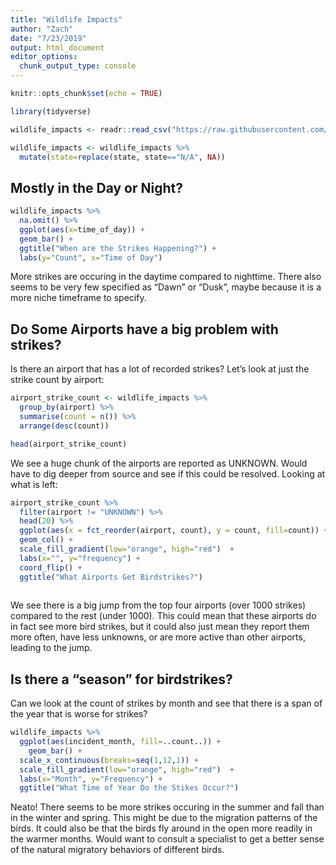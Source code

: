 ```yaml
---
title: "Wildlife Impacts"
author: "Zach"
date: "7/23/2019"
output: html_document
editor_options: 
  chunk_output_type: console
---
```


```r
knitr::opts_chunk$set(echo = TRUE)
```

```r
library(tidyverse)
```

```r
wildlife_impacts <- readr::read_csv("https://raw.githubusercontent.com/rfordatascience/tidytuesday/master/data/2019/2019-07-23/wildlife_impacts.csv")
```

```r
wildlife_impacts <- wildlife_impacts %>%
  mutate(state=replace(state, state=="N/A", NA))
```

## Mostly in the Day or Night?

```r
wildlife_impacts %>%
  na.omit() %>%
  ggplot(aes(x=time_of_day)) +
  geom_bar() +
  ggtitle("When are the Strikes Happening?") +
  labs(y="Count", x="Time of Day")
```

More strikes are occuring in the daytime compared to nighttime. There also seems to be very few specified as "Dawn" or "Dusk", maybe because it is a more niche timeframe to specify.

## Do Some Airports have a big problem with strikes?

Is there an airport that has a lot of recorded strikes?
Let's look at just the strike count by airport:
```r
airport_strike_count <- wildlife_impacts %>%
  group_by(airport) %>%
  summarise(count = n()) %>%
  arrange(desc(count))

head(airport_strike_count)
```

We see a huge chunk of the airports are reported as UNKNOWN. Would have to dig deeper from source and see if this could be resolved. Looking at what is left:

```r
airport_strike_count %>%
  filter(airport != "UNKNOWN") %>%
  head(20) %>%
  ggplot(aes(x = fct_reorder(airport, count), y = count, fill=count)) +
  geom_col() +
  scale_fill_gradient(low="orange", high="red")  +
  labs(x="", y="frequency") +
  coord_flip() +
  ggtitle("What Airports Get Birdstrikes?")
  
```

We see there is a big jump from the top four airports (over 1000 strikes) compared to the rest (under 1000). This could mean that these airports do in fact see more bird strikes, but it could also just mean they report them more often, have less unknowns, or are more active than other airports, leading to the jump.

## Is there a "season" for birdstrikes?

Can we look at the count of strikes by month and see that there is a span of the year that is worse for strikes?
```r
wildlife_impacts %>%
  ggplot(aes(incident_month, fill=..count..)) +
    geom_bar() +
  scale_x_continuous(breaks=seq(1,12,1)) +
  scale_fill_gradient(low="orange", high="red")  +
  labs(x="Month", y="Frequency") +
  ggtitle("What Time of Year Do the Stikes Occur?")
```

Neato! There seems to be more strikes occuring in the summer and fall than in the winter and spring. This might be due to the migration patterns of the birds. It could also be that the birds fly around in the open more readily in the warmer months. Would want to consult a specialist to get a better sense of the natural migratory behaviors of different birds.